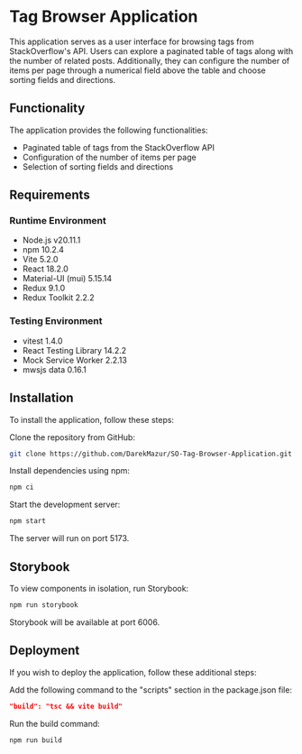 
<Meta title="Project documentation" />

# Tag Browser Application

This application serves as a user interface for browsing tags from StackOverflow's API. Users can explore a paginated table of tags along with the number of related posts. Additionally, they can configure the number of items per page through a numerical field above the table and choose sorting fields and directions.

## Functionality

The application provides the following functionalities:

* Paginated table of tags from the StackOverflow API
* Configuration of the number of items per page
* Selection of sorting fields and directions

## Requirements
### Runtime Environment
* Node.js v20.11.1
* npm 10.2.4
* Vite 5.2.0
* React 18.2.0
* Material-UI (mui) 5.15.14
* Redux 9.1.0
* Redux Toolkit 2.2.2

### Testing Environment
* vitest 1.4.0
* React Testing Library 14.2.2
* Mock Service Worker 2.2.13
* mwsjs data 0.16.1

## Installation
To install the application, follow these steps:

Clone the repository from GitHub:

```bash
git clone https://github.com/DarekMazur/SO-Tag-Browser-Application.git
```


Install dependencies using npm:

```bash
npm ci
```

Start the development server:

```bash
npm start
```


The server will run on port 5173.

## Storybook
To view components in isolation, run Storybook:

```bash
npm run storybook
```

Storybook will be available at port 6006.

## Deployment
If you wish to deploy the application, follow these additional steps:

Add the following command to the "scripts" section in the package.json file:

```json
"build": "tsc && vite build"
```

Run the build command:

```bash
npm run build
```
